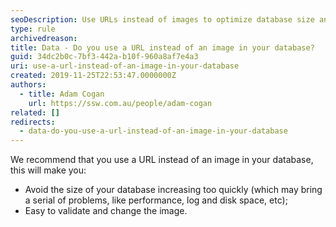 ```yaml
---
seoDescription: Use URLs instead of images to optimize database size and improve image validation.
type: rule
archivedreason:
title: Data - Do you use a URL instead of an image in your database?
guid: 34dc2b0c-7bf3-442a-b10f-960a8af7e4a3
uri: use-a-url-instead-of-an-image-in-your-database
created: 2019-11-25T22:53:47.0000000Z
authors:
  - title: Adam Cogan
    url: https://ssw.com.au/people/adam-cogan
related: []
redirects:
  - data-do-you-use-a-url-instead-of-an-image-in-your-database
---
```


We recommend that you use a URL instead of an image in your database, this will make you:

- Avoid the size of your database increasing too quickly (which may bring a serial of problems, like performance, log and disk space, etc);
- Easy to validate and change the image.
